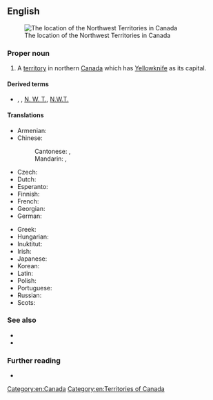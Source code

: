 {{also|Northwest Territory}}
==English==
[[File:Northwest Territories-map.png|thumb|The location of the Northwest Territories in Canada]]

===Proper noun===
{{en-proper noun|head=[[northwest|Northwest]] [[territories|Territories]]}}

# A [[territory]] in northern [[Canada]] which has [[Yellowknife]] as its capital.

====Derived terms====
* {{l|en|NT}}, {{l|en|NWT}}, [[N. W. T.]], [[N.W.T.]] {{qualifier|abbreviation}}

====Translations====
{{trans-top|Territory in northern Canada}}
* Armenian: {{t|hy|Հյուսիսարեւմտյան տարածքներ|p|sc=Armn}}
* Chinese:
*: Cantonese: {{t|yue|西北地區|sc=Hani}}, {{t|yue|西北地区|tr=sai1 bak1 dei6 keoi1|sc=Hani}}
*: Mandarin: {{t|cmn|西北地區|sc=Hani}}, {{t|cmn|西北地区|tr=Xīběi Dìqū|sc=Hani}}
* Czech: {{t|cs|Severozápadní teritoria|n-p}}
* Dutch: {{t|nl|Noordwestelijke Territoria}}
* Esperanto: {{t|eo|Nordokcidentaj Teritorioj|p}}
* Finnish: {{t+|fi|Luoteisterritoriot|p}}
* French: {{t+|fr|Territoires du Nord-Ouest|m-p}}
* Georgian: {{t|ka|ჩრდილო-დასავლეთი ტერიტორიები|sc=Geor}}
* German: {{t+|de|Nordwest-Territorien|f-p}}
{{trans-mid}}
* Greek: {{t|el|Βορειοδυτικά Εδάφη|n-p}}
* Hungarian: {{t+|hu|Északnyugati területek}}
* Inuktitut: {{t|iu|ᓄᓇᑦᓯᐊᖅ|sc=Cans}}
* Irish: {{t|ga|Críocha an Iarthuaiscirt|f-p}}
* Japanese: {{t|ja|ノースウエスト準州|tr=Nōsuwesuto junshū|sc=Jpan}}
* Korean: {{t|ko|노스웨스트 준주|tr=Noseuweseuteu junju|sc=Kore}}
* Latin: {{t|la|Territoria Septentrio-Occidentalia|n-p}}
* Polish: {{t+|pl|Terytoria Północno-Zachodnie}}
* Portuguese: {{t+|pt|Territórios do Noroeste|m-p}}
* Russian: {{t|ru|Се́веро-За́падные террито́рии|f-p}}
* Scots: {{t|sco|Northwast Territories}}
{{trans-bottom}}

===See also===
* {{l|en|Appendix:Place names in Northwest Territories}}
* {{l|en|Northwest Territory}}

===Further reading===
* {{pedia}}

[[Category:en:Canada]]
[[Category:en:Territories of Canada]]